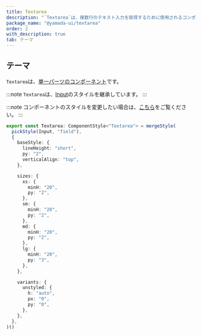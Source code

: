 ```yaml
---
title: Textarea
description: "`Textarea`は、複数行のテキスト入力を取得するために使用されるコンポーネントです。"
package_name: "@yamada-ui/textarea"
order: 2
with_description: true
tab: テーマ
---
```


## テーマ

`Textarea`は、[単一パーツのコンポーネント](/styled-system/theming/component-styles#単一パーツのコンポーネント)です。

:::note
`Textarea`は、[Input](/components/forms/input)のスタイルを継承しています。
:::

:::note
コンポーネントのスタイルを変更したい場合は、[こちら](/styled-system/theming/customize-theme#コンポーネントのスタイルを変更する)をご覧ください。
:::

```ts
export const Textarea: ComponentStyle<"Textarea"> = mergeStyle(
  pickStyle(Input, "field"),
  {
    baseStyle: {
      lineHeight: "short",
      py: "2",
      verticalAlign: "top",
    },

    sizes: {
      xs: {
        minH: "20",
        py: "2",
      },
      sm: {
        minH: "20",
        py: "2",
      },
      md: {
        minH: "20",
        py: "2",
      },
      lg: {
        minH: "20",
        py: "3",
      },
    },

    variants: {
      unstyled: {
        h: "auto",
        px: "0",
        py: "0",
      },
    },
  },
)()
```
